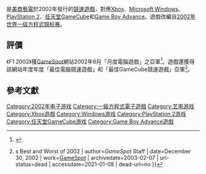 {{NoteTA
| G1 = F1
| G2 = Games
}}

{{vgname|F1 2002}}是[[美商藝電|美商藝電]]於2002年發行的[[競速遊戲|競速遊戲]]，對應[[Xbox_(遊戲機)|Xbox]]、[[Microsoft_Windows|Microsoft Windows]]、[[PlayStation_2|PlayStation 2]]、[[任天堂GameCube|任天堂GameCube]]和[[Game_Boy_Advance|Game Boy Advance]]。遊戲改編自[[2002年世界一级方程式锦标赛|2002年世界一级方程式锦标赛]]。

== 評價 ==

《F1 2002》獲[[GameSpot|GameSpot]]網站2002年6月「月度電腦遊戲」之亞軍<ref name="gotm">{{cite web | archiveurl=https://web.archive.org/web/20021204003624/http://gamespot.com/gamespot/features/pc/gotm/070502/index.html | url=http://gamespot.com:80/gamespot/features/pc/gotm/070502/index.html | title=PC Game of the Month, June 2002 | author=The Editors of ''GameSpot PC'' | date=July 5, 2002 | work=[[GameSpot|GameSpot]] | archivedate=2002-12-04 | url-status=dead | accessdate=2021-02-05 | dead-url=no }}</ref>。遊戲還獲得該網站年度年度「最佳電腦競速遊戲」和「最佳GameCube競速遊戲」亞軍<ref name="bestworst2002">{{cite web | archiveurl=https://web.archive.org/web/20030207155400/http://gamespot.com/gamespot/features/all/bestof2002/ | url=http://gamespot.com/gamespot/features/all/bestof2002/ | title=''GameSpot''{{'}}s Best and Worst of 2002 | author=''GameSpot'' Staff | date=December 30, 2002 | work=[[GameSpot|GameSpot]] | archivedate=2003-02-07 | url-status=dead | accessdate=2021-01-08 | dead-url=no }}</ref>。

== 參考文獻 ==

{{reflist}}

{{DEFAULTSORT:F1 2002}}
[[Category:2002年电子游戏|Category:2002年电子游戏]]
[[Category:一級方程式電子遊戲|Category:一級方程式電子遊戲]]
[[Category:艺电游戏|Category:艺电游戏]]
[[Category:Xbox遊戲|Category:Xbox遊戲]]
[[Category:Windows游戏|Category:Windows游戏]]
[[Category:PlayStation_2游戏|Category:PlayStation 2游戏]]
[[Category:任天堂GameCube游戏|Category:任天堂GameCube游戏]]
[[Category:Game_Boy_Advance遊戲|Category:Game Boy Advance遊戲]]

{{racing-videogame-stub}}
{{electronicArts-stub}}